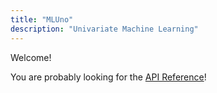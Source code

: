 ```yaml
---
title: "MLUno"
description: "Univariate Machine Learning"
---
```


Welcome!

You are probably looking for the [API Reference](reference/index.qmd)!